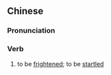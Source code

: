 ==Chinese==
{{zh-forms|s=受惊}}

===Pronunciation===
{{zh-pron
|m=shòujīng
|c=sau6 ging1
|mn=qz:siǔ-kiaⁿ/xm,zz:siū-keng
|cat=v
}}

===Verb===
{{zh-verb}}

# to be [[frightened]]; to be [[startled]]